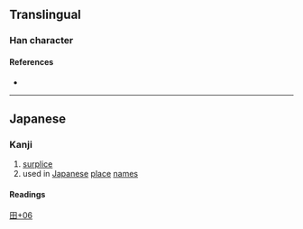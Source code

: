 {{character info}}
==Translingual==

===Han character===
{{Han char|rn=102|rad=田|as=06|sn=11|four=|canj=WYHV|ids=⿰田衣}}

====References====
* {{Han ref|kx=0763.031|hdz=42542.011|uh=7569|ud=30057}}

----

==Japanese==

===Kanji===
{{ja-kanji|grade=|rs=田06}}

# [[surplice]]
# used in [[Japanese]] [[place]] [[name]]s

====Readings====
{{ja-readings
|on=
|kun=けさ-
}}

[[Category:Japanese-only CJKV Characters|田+06]]